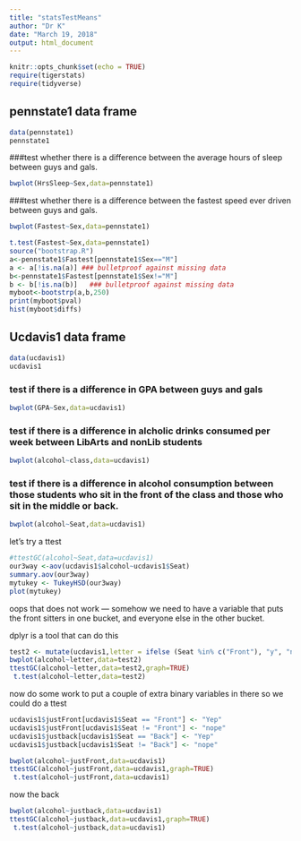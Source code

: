 ```yaml
---
title: "statsTestMeans"
author: "Dr K"
date: "March 19, 2018"
output: html_document
---
```


```r
knitr::opts_chunk$set(echo = TRUE)
require(tigerstats)
require(tidyverse)
```

## pennstate1 data frame


```r
data(pennstate1)
pennstate1
```

###test whether there is a difference between the average hours of sleep between guys and gals.

```r
bwplot(HrsSleep~Sex,data=pennstate1)
```

###test whether there is a difference between the fastest speed ever driven between guys and gals.

```r
bwplot(Fastest~Sex,data=pennstate1)
```
```r
t.test(Fastest~Sex,data=pennstate1)
source("bootstrap.R")
a<-pennstate1$Fastest[pennstate1$Sex=="M"]
a <- a[!is.na(a)] ### bulletproof against missing data
b<-pennstate1$Fastest[pennstate1$Sex!="M"]
b <- b[!is.na(b)]   ### bulletproof against missing data
myboot<-bootstrp(a,b,250)
print(myboot$pval)
hist(myboot$diffs)
```

## Ucdavis1 data frame



```r
data(ucdavis1)
ucdavis1
```

### test if there is a difference in GPA between guys and gals

```r
bwplot(GPA~Sex,data=ucdavis1)
```

### test if there is a difference in alcholic drinks consumed per week between LibArts and nonLib students

```r
bwplot(alcohol~class,data=ucdavis1)
```


### test if there is a difference in alcohol consumption between those students who sit in the front of the class and those who sit in the middle or back.

```r
bwplot(alcohol~Seat,data=ucdavis1)
```

let's try a ttest

```r
#ttestGC(alcohol~Seat,data=ucdavis1)
our3way <-aov(ucdavis1$alcohol~ucdavis1$Seat)
summary.aov(our3way)
mytukey <- TukeyHSD(our3way)
plot(mytukey)
```
oops that does not work --- somehow we need to have a variable that puts the front sitters in one bucket, and everyone else in the other bucket.


dplyr is a tool that can do this

```r

test2 <- mutate(ucdavis1,letter = ifelse (Seat %in% c("Front"), "y", "n"))
bwplot(alcohol~letter,data=test2)
ttestGC(alcohol~letter,data=test2,graph=TRUE)
 t.test(alcohol~letter,data=test2)               
```
now do some work to put a couple of extra binary variables in there so we could do a ttest

```r
ucdavis1$justFront[ucdavis1$Seat == "Front"] <- "Yep"
ucdavis1$justFront[ucdavis1$Seat != "Front"] <- "nope"
ucdavis1$justback[ucdavis1$Seat == "Back"] <- "Yep"
ucdavis1$justback[ucdavis1$Seat != "Back"] <- "nope"
```

```r
bwplot(alcohol~justFront,data=ucdavis1)
ttestGC(alcohol~justFront,data=ucdavis1,graph=TRUE)
 t.test(alcohol~justFront,data=ucdavis1)               
```
now the back


```r
bwplot(alcohol~justback,data=ucdavis1)
ttestGC(alcohol~justback,data=ucdavis1,graph=TRUE)
 t.test(alcohol~justback,data=ucdavis1)               
```
